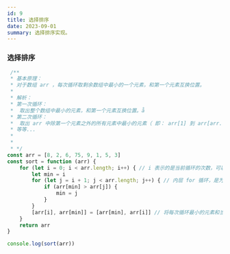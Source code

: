 ```yaml
---
id: 9
title: 选择排序
date: 2023-09-01
summary: 选择排序实现。
---
```


### 选择排序

```javascript
 /**
 * 基本原理：
 * 对于数组 arr ，每次循环取剩余数组中最小的一个元素，和第一个元素互换位置。
 *
 * 解析：
 * 第一次循环：
 *  取出整个数组中最小的元素，和第一个元素互换位置。å
 * 第二次循环：
 *  取出 arr 中除第一个元素之外的所有元素中最小的元素（ 即： arr[1] 到 arr[arr.length - 1] ），和 arr[1] 互换位置
 * 等等...
 *
 *
 * */
const arr = [8, 2, 6, 75, 9, 1, 5, 3]
const sort = function (arr) {
    for (let i = 0; i < arr.length; i++) { // i 表示的是当前循环的次数，可以用 i 获取到当前循环的第一个元素
        let min = i
        for (let j = i + 1; j < arr.length; j++) { // 内层 for 循环，是为了比较 arr[i] 和剩余元素的大小，最小的元素下标存起来
            if (arr[min] > arr[j]) {
                min = j
            }
        }
        [arr[i], arr[min]] = [arr[min], arr[i]] // 将每次循环最小的元素和当前第一个元素互换位置
    }
    return arr
}

console.log(sort(arr))
```
